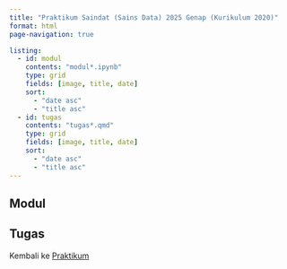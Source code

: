 ---
title: "Praktikum Saindat (Sains Data) 2025 Genap (Kurikulum 2020)"
format: html
page-navigation: true

listing:
  - id: modul
    contents: "modul*.ipynb"
    type: grid
    fields: [image, title, date]
    sort:
      - "date asc"
      - "title asc"
  - id: tugas
    contents: "tugas*.qmd"
    type: grid
    fields: [image, title, date]
    sort:
      - "date asc"
      - "title asc"
---


::: {.panel-tabset}

## Modul

:::{#modul}
:::


## Tugas

:::{#tugas}
:::

:::


Kembali ke [Praktikum](../../../../praktikum.qmd)